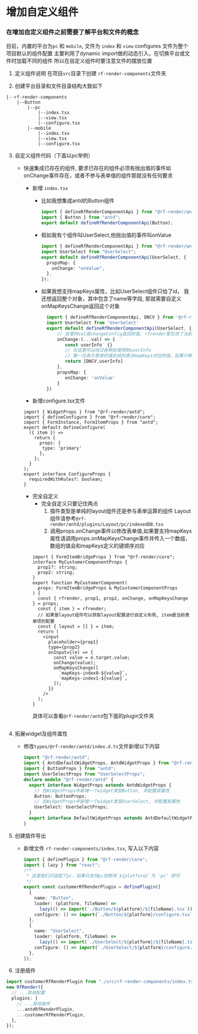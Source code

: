 # 增加自定义组件

### 在增加自定义组件之前需要了解平台和文件的概念

目前，内置的平台为`pc` 和 `mobile`, 文件为 `index` 和 `view`
configures 文件为整个项目默认的组件配置
主要利用了dynamic import做的动态引入，在切换平台或文件时加载不同的组件
所以在自定义组件时要注意文件的摆放位置

1. 定义组件说明
   在项目`src`目录下创建 `rf-render-components`文件夹

2. 创建平台目录和文件目录结构大致如下

```
|--rf-render-components
    |--Button
        |--pc
            |--index.tsx
            |--view.tsx
            |--configure.tsx
        |--mobile
            |--index.tsx
            |--view.tsx
            |--configure.tsx
```

3. 自定义组件代码（下面以pc举例）

   - 快速集成已存在的组件, 要求已存在的组件必须有抛出值的事件如onChange事件存在，或者不参与表单值的组件那就没有任何要求

     - 新增 `index.tsx`

       - 比如我想集成antd的Button组件

         ```ts
         import { defineRfRenderComponentApi } from "@rf-render/antd";
         import { Button } from "antd";
         export default defineRfRenderComponentApi(Button);
         ```

       - 假如我有个组件叫UserSelect,他抛出值的事件叫onValue

         ```ts
         import { defineRfRenderComponentApi } from "@rf-render/antd";
         import UserSelect from "UserSelect";
         export default defineRfRenderComponentApi(UserSelect, {
           propsMap: {
             onChange: "onValue",
           },
         });
         ```

       - 如果我想支持mapKeys属性，比如UserSelect组件只给了id， 我还想返回整个对象，其中包含了name等字段, 那就需要自定义onMapKeysChange返回这个对象

         ```ts
           import { defineRfRenderComponentApi, DNCV } from '@rf-render/antd'
           import UserSelect from 'UserSelect'
           export default defineRfRenderComponentApi(UserSelect, {
               // 这里的val是changeConfig返回的值, rfrender里包含了当前表单的配置项
               onChange:(...val) => {
                  const userInfo  {}
                  // 在这里可以经过各种处理得到userInfo
                  // 第一位表示表单的值后续的表示mapKeys对应的值，如果只希望改mapKeys对应的值，需要将第一项的值传递DNCV，表示不改此项的值
                  return [DNCV,userInfo]
               },
               propsMap: {
                  onChange: 'onValue'
               }
           })
         ```

     - 新增configure.tsx文件

     ```tsx
     import { WidgetProps } from "@rf-render/antd";
     import { defineConfigure } from "@rf-render/core";
     import { FormInstance, FormItemProps } from "antd";
     export default defineConfigure(
       ({ item }) =>
         return {
           props: {
            type: 'primary'
           },
         };
       }
     );
     export interface ConfigureProps {
       requiredWithRules?: boolean;
     }
     ```

     - 完全自定义
       - 完全自定义只要记住两点
         1. 插件类型是单纯的layout组件还是参与表单运算的组件 Layout组件请参考`@rf-render/antd/plugins/Layout/pc/indexedDB.tsx`
         2. 调用props.onChange事件以修改表单值,如果要支持mapKeys属性请调用props.onMapKeysChange事件并传入一个数组，数组的值会和mapKeys定义的键顺序对应
       ```tsx
       import { FormItemBridgeProps } from "@rf-render/core";
       interface MyCustomerComponentProps {
         prop1?: string;
         prop2: string;
       }
       export function MyCustomerComponent(
         props: FormItemBridgeProps & MyCustomerComponentProps
       ) {
         const { rfrender, prop1, prop2, onChange, onMapKeysChange } = props;
         const { item } = rfrender;
         // 如果是layout组件可以获取layout配置进行自定义布局, item是当前表单项的配置
         const { layout = [] } = item;
         return (
           <input
             placeholder={prop1}
             type={prop2}
             onInput={(e) => {
               const value = e.target.value;
               onChange(value);
               onMapKeysChange([
                 `mapKeys-index0-${value}`,
                 `mapKeys-index1-${value}`,
               ]);
             }}
           />
         );
       }
       ```
       具体可以查看`@rf-render/antd`包下面的plugin文件夹

   ```

   ```

4. 拓展widget及组件属性

   - 修改`types/@rf-render/antd/index.d.ts`文件新增以下内容

     ```ts
     import "@rf-render/antd";
     import { AntdDefaultWidgetProps, AntdWidgetProps } from "@rf-render/antd";
     import { ButtonProps } from "antd";
     import UserSelectProps from "UserSelectProps";
     declare module "@rf-render/antd" {
       export interface WidgetProps extends AntdWidgetProps {
         // 在WidgetProps中新增一个widget类型Button, 并配置其属性
         Button: ButtonProps;
         // 在WidgetProps中新增一个widget类型UserSelect, 并配置其属性
         UserSelect: UserSelectProps;
       }
       export interface DefaultWidgetProps extends AntdDefaultWidgetProps {}
     }
     ```

5. 创建插件导出
   - 新增文件 `rf-render-components/index.tsx`, 写入以下内容
     ```ts
     import { definePlugin } from "@rf-render/core";
     import { lazy } from "react";
     /**
      * 这里我们只适配了pc，如果只支持pc则修改`${platform}`为 'pc' 即可
      */
     export const customerRfRenderPlugin = definePlugin([
       {
         name: "Button",
         loader: (platform, fileName) =>
           lazy(() => import(`./Button/${platform}/${fileName}.tsx`)),
         configure: () => import(`./Button/${platform}/configure.tsx`))
       },
       {
         name: "UserSelect",
         loader: (platform, fileName) =>
           lazy(() => import(`./UserSelect/${platform}/${fileName}.tsx`)),
         configure: () => import(`./UserSelect/${platform}/configure.tsx`))
       },
     ]);
     ```
6. 注册插件

```ts
import customerRfRenderPlugin from "./src/rf-render-components/index.tsx";
new RfRender({
  // ...其他配置
  plugins: [
    // ...其他插件
    ...antdRfRenderPlugin,
    ...customerRfRenderPlugin,
  ],
});
```

